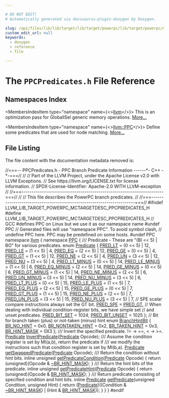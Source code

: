 ```yaml
---

# DO NOT EDIT!
# Automatically generated via docusaurus-plugin-doxygen by Doxygen.

slug: /api/files/lib/lib/target/lib/target/powerpc/lib/target/powerpc/mctargetdesc/ppcpredicates-h
custom_edit_url: null
keywords:
  - doxygen
  - reference
  - file

---
```





# The `PPCPredicates.h` File Reference

<DoxygenPage pluginConfig={pluginConfig}>



## Namespaces Index

<MembersIndex>

<MembersIndexItem
  type="namespace"
  name={<><a href="/docs/api/namespaces/llvm">llvm</a></>}>
This is an optimization pass for GlobalISel generic memory operations. <a href="/docs/api/namespaces/llvm/#details">More...</a>
</MembersIndexItem>

<MembersIndexItem
  type="namespace"
  name={<><a href="/docs/api/namespaces/llvm/ppc">llvm::PPC</a></>}>
Define some predicates that are used for node matching. <a href="/docs/api/namespaces/llvm/ppc/#details">More...</a>
</MembersIndexItem>

</MembersIndex>


## File Listing

The file content with the documentation metadata removed is:

<ProgramListing>

<Link id="l00001" /><CodeLine lineNumber="1"><Highlight kind="comment">//===-- PPCPredicates.h - PPC Branch Predicate Information ------&#42;- C++ -&#42;-===//</Highlight><Highlight kind="normal"></Highlight></CodeLine>
<Link id="l00002" /><CodeLine lineNumber="2"><Highlight kind="normal"></Highlight><Highlight kind="comment">//</Highlight><Highlight kind="normal"></Highlight></CodeLine>
<Link id="l00003" /><CodeLine lineNumber="3"><Highlight kind="normal"></Highlight><Highlight kind="comment">// Part of the LLVM Project, under the Apache License v2.0 with LLVM Exceptions.</Highlight><Highlight kind="normal"></Highlight></CodeLine>
<Link id="l00004" /><CodeLine lineNumber="4"><Highlight kind="normal"></Highlight><Highlight kind="comment">// See https://llvm.org/LICENSE.txt for license information.</Highlight><Highlight kind="normal"></Highlight></CodeLine>
<Link id="l00005" /><CodeLine lineNumber="5"><Highlight kind="normal"></Highlight><Highlight kind="comment">// SPDX-License-Identifier: Apache-2.0 WITH LLVM-exception</Highlight><Highlight kind="normal"></Highlight></CodeLine>
<Link id="l00006" /><CodeLine lineNumber="6"><Highlight kind="normal"></Highlight><Highlight kind="comment">//</Highlight><Highlight kind="normal"></Highlight></CodeLine>
<Link id="l00007" /><CodeLine lineNumber="7"><Highlight kind="normal"></Highlight><Highlight kind="comment">//===----------------------------------------------------------------------===//</Highlight><Highlight kind="normal"></Highlight></CodeLine>
<Link id="l00008" /><CodeLine lineNumber="8"><Highlight kind="normal"></Highlight><Highlight kind="comment">//</Highlight><Highlight kind="normal"></Highlight></CodeLine>
<Link id="l00009" /><CodeLine lineNumber="9"><Highlight kind="normal"></Highlight><Highlight kind="comment">// This file describes the PowerPC branch predicates.</Highlight><Highlight kind="normal"></Highlight></CodeLine>
<Link id="l00010" /><CodeLine lineNumber="10"><Highlight kind="normal"></Highlight><Highlight kind="comment">//</Highlight><Highlight kind="normal"></Highlight></CodeLine>
<Link id="l00011" /><CodeLine lineNumber="11"><Highlight kind="normal"></Highlight><Highlight kind="comment">//===----------------------------------------------------------------------===//</Highlight><Highlight kind="normal"></Highlight></CodeLine>
<Link id="l00012" /><CodeLine lineNumber="12"><Highlight kind="normal"></Highlight></CodeLine>
<Link id="l00013" /><CodeLine lineNumber="13"><Highlight kind="normal"></Highlight><Highlight kind="preprocessor">#ifndef LLVM&#95;LIB&#95;TARGET&#95;POWERPC&#95;MCTARGETDESC&#95;PPCPREDICATES&#95;H</Highlight><Highlight kind="normal"></Highlight></CodeLine>
<Link id="l00014" /><CodeLine lineNumber="14"><Highlight kind="normal"></Highlight><Highlight kind="preprocessor">#define LLVM&#95;LIB&#95;TARGET&#95;POWERPC&#95;MCTARGETDESC&#95;PPCPREDICATES&#95;H</Highlight><Highlight kind="normal"></Highlight></CodeLine>
<Link id="l00015" /><CodeLine lineNumber="15"><Highlight kind="normal"></Highlight></CodeLine>
<Link id="l00016" /><CodeLine lineNumber="16"><Highlight kind="normal"></Highlight><Highlight kind="comment">// GCC #defines PPC on Linux but we use it as our namespace name</Highlight><Highlight kind="normal"></Highlight></CodeLine>
<Link id="l00017" /><CodeLine lineNumber="17"><Highlight kind="normal"></Highlight><Highlight kind="preprocessor">#undef PPC</Highlight><Highlight kind="normal"></Highlight></CodeLine>
<Link id="l00018" /><CodeLine lineNumber="18"><Highlight kind="normal"></Highlight></CodeLine>
<Link id="l00019" /><CodeLine lineNumber="19"><Highlight kind="normal"></Highlight><Highlight kind="comment">// Generated files will use &quot;namespace PPC&quot;. To avoid symbol clash,</Highlight><Highlight kind="normal"></Highlight></CodeLine>
<Link id="l00020" /><CodeLine lineNumber="20"><Highlight kind="normal"></Highlight><Highlight kind="comment">// undefine PPC here. PPC may be predefined on some hosts.</Highlight><Highlight kind="normal"></Highlight></CodeLine>
<Link id="l00021" /><CodeLine lineNumber="21"><Highlight kind="normal"></Highlight><Highlight kind="preprocessor">#undef PPC</Highlight><Highlight kind="normal"></Highlight></CodeLine>
<Link id="l00022" /><CodeLine lineNumber="22"><Highlight kind="normal"></Highlight></CodeLine>
<Link id="l00023" /><CodeLine lineNumber="23"><Highlight kind="normal"></Highlight><Highlight kind="keyword">namespace </Highlight><Highlight kind="normal"><a href="/docs/api/namespaces/llvm">llvm</a> &#123;</Highlight></CodeLine>
<Link id="l00024" /><CodeLine lineNumber="24"><Highlight kind="normal"></Highlight><Highlight kind="keyword">namespace </Highlight><Highlight kind="normal"><a href="/docs/api/namespaces/llvm/ppc">PPC</a> &#123;</Highlight><Highlight kind="comment"></Highlight></CodeLine>
<Link id="l00025" /><CodeLine lineNumber="25"><Highlight kind="comment">  /// Predicate - These are &quot;(BI &lt;&lt; 5) | BO&quot;  for various predicates.</Highlight><Highlight kind="normal"></Highlight></CodeLine>
<Link id="l00026" /><CodeLine lineNumber="26" lineLink="/docs/api/namespaces/llvm/ppc/#a14028f7fe73a11dabc6583510cc0a355"><Highlight kind="normal">  </Highlight><Highlight kind="keyword">enum</Highlight><Highlight kind="normal"> <a href="/docs/api/namespaces/llvm/ppc/#a14028f7fe73a11dabc6583510cc0a355">Predicate</a> &#123;</Highlight></CodeLine>
<Link id="l00027" /><CodeLine lineNumber="27" lineLink="/docs/api/namespaces/llvm/ppc/#a14028f7fe73a11dabc6583510cc0a355a46cd6e935d7b9cc679d9cb0cf025ae91"><Highlight kind="normal">    <a href="/docs/api/namespaces/llvm/ppc/#a14028f7fe73a11dabc6583510cc0a355a46cd6e935d7b9cc679d9cb0cf025ae91">PRED&#95;LT</a>       = (0 &lt;&lt; 5) | 12,</Highlight></CodeLine>
<Link id="l00028" /><CodeLine lineNumber="28" lineLink="/docs/api/namespaces/llvm/ppc/#a14028f7fe73a11dabc6583510cc0a355ac89b6a30c033abb18a7e81f48b0e3593"><Highlight kind="normal">    <a href="/docs/api/namespaces/llvm/ppc/#a14028f7fe73a11dabc6583510cc0a355ac89b6a30c033abb18a7e81f48b0e3593">PRED&#95;LE</a>       = (1 &lt;&lt; 5) |  4,</Highlight></CodeLine>
<Link id="l00029" /><CodeLine lineNumber="29" lineLink="/docs/api/namespaces/llvm/ppc/#a14028f7fe73a11dabc6583510cc0a355a34be5288a1bb24e5120358395f7f0dc3"><Highlight kind="normal">    <a href="/docs/api/namespaces/llvm/ppc/#a14028f7fe73a11dabc6583510cc0a355a34be5288a1bb24e5120358395f7f0dc3">PRED&#95;EQ</a>       = (2 &lt;&lt; 5) | 12,</Highlight></CodeLine>
<Link id="l00030" /><CodeLine lineNumber="30" lineLink="/docs/api/namespaces/llvm/ppc/#a14028f7fe73a11dabc6583510cc0a355a44abec85091b571da2189ac4bd139095"><Highlight kind="normal">    <a href="/docs/api/namespaces/llvm/ppc/#a14028f7fe73a11dabc6583510cc0a355a44abec85091b571da2189ac4bd139095">PRED&#95;GE</a>       = (0 &lt;&lt; 5) |  4,</Highlight></CodeLine>
<Link id="l00031" /><CodeLine lineNumber="31" lineLink="/docs/api/namespaces/llvm/ppc/#a14028f7fe73a11dabc6583510cc0a355a8cd4d49277068c1eab8d4d7c4835b817"><Highlight kind="normal">    <a href="/docs/api/namespaces/llvm/ppc/#a14028f7fe73a11dabc6583510cc0a355a8cd4d49277068c1eab8d4d7c4835b817">PRED&#95;GT</a>       = (1 &lt;&lt; 5) | 12,</Highlight></CodeLine>
<Link id="l00032" /><CodeLine lineNumber="32" lineLink="/docs/api/namespaces/llvm/ppc/#a14028f7fe73a11dabc6583510cc0a355ad9add708b3d9680d64242cf06f448462"><Highlight kind="normal">    <a href="/docs/api/namespaces/llvm/ppc/#a14028f7fe73a11dabc6583510cc0a355ad9add708b3d9680d64242cf06f448462">PRED&#95;NE</a>       = (2 &lt;&lt; 5) |  4,</Highlight></CodeLine>
<Link id="l00033" /><CodeLine lineNumber="33" lineLink="/docs/api/namespaces/llvm/ppc/#a14028f7fe73a11dabc6583510cc0a355a89f893823745c8d91bb4d7d83e247cb6"><Highlight kind="normal">    <a href="/docs/api/namespaces/llvm/ppc/#a14028f7fe73a11dabc6583510cc0a355a89f893823745c8d91bb4d7d83e247cb6">PRED&#95;UN</a>       = (3 &lt;&lt; 5) | 12,</Highlight></CodeLine>
<Link id="l00034" /><CodeLine lineNumber="34" lineLink="/docs/api/namespaces/llvm/ppc/#a14028f7fe73a11dabc6583510cc0a355a94061699653bc6df4c3809c7a4d44ac9"><Highlight kind="normal">    <a href="/docs/api/namespaces/llvm/ppc/#a14028f7fe73a11dabc6583510cc0a355a94061699653bc6df4c3809c7a4d44ac9">PRED&#95;NU</a>       = (3 &lt;&lt; 5) |  4,</Highlight></CodeLine>
<Link id="l00035" /><CodeLine lineNumber="35" lineLink="/docs/api/namespaces/llvm/ppc/#a14028f7fe73a11dabc6583510cc0a355a33e681071c4ec83f4c4cc4855fc1ed1e"><Highlight kind="normal">    <a href="/docs/api/namespaces/llvm/ppc/#a14028f7fe73a11dabc6583510cc0a355a33e681071c4ec83f4c4cc4855fc1ed1e">PRED&#95;LT&#95;MINUS</a> = (0 &lt;&lt; 5) | 14,</Highlight></CodeLine>
<Link id="l00036" /><CodeLine lineNumber="36" lineLink="/docs/api/namespaces/llvm/ppc/#a14028f7fe73a11dabc6583510cc0a355aa55740b85ae5278b5e206d20eeef303a"><Highlight kind="normal">    <a href="/docs/api/namespaces/llvm/ppc/#a14028f7fe73a11dabc6583510cc0a355aa55740b85ae5278b5e206d20eeef303a">PRED&#95;LE&#95;MINUS</a> = (1 &lt;&lt; 5) |  6,</Highlight></CodeLine>
<Link id="l00037" /><CodeLine lineNumber="37" lineLink="/docs/api/namespaces/llvm/ppc/#a14028f7fe73a11dabc6583510cc0a355ada22e0b2b224aa2dc5e2266546424f39"><Highlight kind="normal">    <a href="/docs/api/namespaces/llvm/ppc/#a14028f7fe73a11dabc6583510cc0a355ada22e0b2b224aa2dc5e2266546424f39">PRED&#95;EQ&#95;MINUS</a> = (2 &lt;&lt; 5) | 14,</Highlight></CodeLine>
<Link id="l00038" /><CodeLine lineNumber="38" lineLink="/docs/api/namespaces/llvm/ppc/#a14028f7fe73a11dabc6583510cc0a355aa0cb1db9aa5842fc89b7590d4a78d22a"><Highlight kind="normal">    <a href="/docs/api/namespaces/llvm/ppc/#a14028f7fe73a11dabc6583510cc0a355aa0cb1db9aa5842fc89b7590d4a78d22a">PRED&#95;GE&#95;MINUS</a> = (0 &lt;&lt; 5) |  6,</Highlight></CodeLine>
<Link id="l00039" /><CodeLine lineNumber="39" lineLink="/docs/api/namespaces/llvm/ppc/#a14028f7fe73a11dabc6583510cc0a355ab4bb503de9d2ddcb886c924fbcdc9042"><Highlight kind="normal">    <a href="/docs/api/namespaces/llvm/ppc/#a14028f7fe73a11dabc6583510cc0a355ab4bb503de9d2ddcb886c924fbcdc9042">PRED&#95;GT&#95;MINUS</a> = (1 &lt;&lt; 5) | 14,</Highlight></CodeLine>
<Link id="l00040" /><CodeLine lineNumber="40" lineLink="/docs/api/namespaces/llvm/ppc/#a14028f7fe73a11dabc6583510cc0a355aaefab7058909f2616746f6d8244a118e"><Highlight kind="normal">    <a href="/docs/api/namespaces/llvm/ppc/#a14028f7fe73a11dabc6583510cc0a355aaefab7058909f2616746f6d8244a118e">PRED&#95;NE&#95;MINUS</a> = (2 &lt;&lt; 5) |  6,</Highlight></CodeLine>
<Link id="l00041" /><CodeLine lineNumber="41" lineLink="/docs/api/namespaces/llvm/ppc/#a14028f7fe73a11dabc6583510cc0a355a76dfc226a98ea8caf3c545fa54889b19"><Highlight kind="normal">    <a href="/docs/api/namespaces/llvm/ppc/#a14028f7fe73a11dabc6583510cc0a355a76dfc226a98ea8caf3c545fa54889b19">PRED&#95;UN&#95;MINUS</a> = (3 &lt;&lt; 5) | 14,</Highlight></CodeLine>
<Link id="l00042" /><CodeLine lineNumber="42" lineLink="/docs/api/namespaces/llvm/ppc/#a14028f7fe73a11dabc6583510cc0a355ac95bcf15367e2c983dc09a5f6dba10f9"><Highlight kind="normal">    <a href="/docs/api/namespaces/llvm/ppc/#a14028f7fe73a11dabc6583510cc0a355ac95bcf15367e2c983dc09a5f6dba10f9">PRED&#95;NU&#95;MINUS</a> = (3 &lt;&lt; 5) |  6,</Highlight></CodeLine>
<Link id="l00043" /><CodeLine lineNumber="43" lineLink="/docs/api/namespaces/llvm/ppc/#a14028f7fe73a11dabc6583510cc0a355a5f3291fa021498b6f788f19bf4880b39"><Highlight kind="normal">    <a href="/docs/api/namespaces/llvm/ppc/#a14028f7fe73a11dabc6583510cc0a355a5f3291fa021498b6f788f19bf4880b39">PRED&#95;LT&#95;PLUS</a>  = (0 &lt;&lt; 5) | 15,</Highlight></CodeLine>
<Link id="l00044" /><CodeLine lineNumber="44" lineLink="/docs/api/namespaces/llvm/ppc/#a14028f7fe73a11dabc6583510cc0a355a46b241a630995742d2839a44af358923"><Highlight kind="normal">    <a href="/docs/api/namespaces/llvm/ppc/#a14028f7fe73a11dabc6583510cc0a355a46b241a630995742d2839a44af358923">PRED&#95;LE&#95;PLUS</a>  = (1 &lt;&lt; 5) |  7,</Highlight></CodeLine>
<Link id="l00045" /><CodeLine lineNumber="45" lineLink="/docs/api/namespaces/llvm/ppc/#a14028f7fe73a11dabc6583510cc0a355ae9f2ac70e132d4184268f6ae4d0ffcf6"><Highlight kind="normal">    <a href="/docs/api/namespaces/llvm/ppc/#a14028f7fe73a11dabc6583510cc0a355ae9f2ac70e132d4184268f6ae4d0ffcf6">PRED&#95;EQ&#95;PLUS</a>  = (2 &lt;&lt; 5) | 15,</Highlight></CodeLine>
<Link id="l00046" /><CodeLine lineNumber="46" lineLink="/docs/api/namespaces/llvm/ppc/#a14028f7fe73a11dabc6583510cc0a355a2b0d1201213c898ccbbc475b86c296aa"><Highlight kind="normal">    <a href="/docs/api/namespaces/llvm/ppc/#a14028f7fe73a11dabc6583510cc0a355a2b0d1201213c898ccbbc475b86c296aa">PRED&#95;GE&#95;PLUS</a>  = (0 &lt;&lt; 5) |  7,</Highlight></CodeLine>
<Link id="l00047" /><CodeLine lineNumber="47" lineLink="/docs/api/namespaces/llvm/ppc/#a14028f7fe73a11dabc6583510cc0a355a8a796e02eaa344b39a352e03938f0680"><Highlight kind="normal">    <a href="/docs/api/namespaces/llvm/ppc/#a14028f7fe73a11dabc6583510cc0a355a8a796e02eaa344b39a352e03938f0680">PRED&#95;GT&#95;PLUS</a>  = (1 &lt;&lt; 5) | 15,</Highlight></CodeLine>
<Link id="l00048" /><CodeLine lineNumber="48" lineLink="/docs/api/namespaces/llvm/ppc/#a14028f7fe73a11dabc6583510cc0a355a7141f86ec6aca10eb4cf8329a20149dc"><Highlight kind="normal">    <a href="/docs/api/namespaces/llvm/ppc/#a14028f7fe73a11dabc6583510cc0a355a7141f86ec6aca10eb4cf8329a20149dc">PRED&#95;NE&#95;PLUS</a>  = (2 &lt;&lt; 5) |  7,</Highlight></CodeLine>
<Link id="l00049" /><CodeLine lineNumber="49" lineLink="/docs/api/namespaces/llvm/ppc/#a14028f7fe73a11dabc6583510cc0a355a7023259b1bc446d1de0f1565deb639c0"><Highlight kind="normal">    <a href="/docs/api/namespaces/llvm/ppc/#a14028f7fe73a11dabc6583510cc0a355a7023259b1bc446d1de0f1565deb639c0">PRED&#95;UN&#95;PLUS</a>  = (3 &lt;&lt; 5) | 15,</Highlight></CodeLine>
<Link id="l00050" /><CodeLine lineNumber="50" lineLink="/docs/api/namespaces/llvm/ppc/#a14028f7fe73a11dabc6583510cc0a355a9867ee23974bb896c049dc26a8b436b2"><Highlight kind="normal">    <a href="/docs/api/namespaces/llvm/ppc/#a14028f7fe73a11dabc6583510cc0a355a9867ee23974bb896c049dc26a8b436b2">PRED&#95;NU&#95;PLUS</a>  = (3 &lt;&lt; 5) |  7,</Highlight></CodeLine>
<Link id="l00051" /><CodeLine lineNumber="51"><Highlight kind="normal"></Highlight></CodeLine>
<Link id="l00052" /><CodeLine lineNumber="52"><Highlight kind="normal">    </Highlight><Highlight kind="comment">// SPE scalar compare instructions always set the GT bit.</Highlight><Highlight kind="normal"></Highlight></CodeLine>
<Link id="l00053" /><CodeLine lineNumber="53" lineLink="/docs/api/namespaces/llvm/ppc/#a14028f7fe73a11dabc6583510cc0a355adb5e703d16f88714345db07c7853a84a"><Highlight kind="normal">    <a href="/docs/api/namespaces/llvm/ppc/#a14028f7fe73a11dabc6583510cc0a355adb5e703d16f88714345db07c7853a84a">PRED&#95;SPE</a>      = <a href="/docs/api/namespaces/llvm/ppc/#a14028f7fe73a11dabc6583510cc0a355a8cd4d49277068c1eab8d4d7c4835b817">PRED&#95;GT</a>,</Highlight></CodeLine>
<Link id="l00054" /><CodeLine lineNumber="54"><Highlight kind="normal"></Highlight></CodeLine>
<Link id="l00055" /><CodeLine lineNumber="55"><Highlight kind="normal">    </Highlight><Highlight kind="comment">// When dealing with individual condition-register bits, we have simple set</Highlight><Highlight kind="normal"></Highlight></CodeLine>
<Link id="l00056" /><CodeLine lineNumber="56"><Highlight kind="normal">    </Highlight><Highlight kind="comment">// and unset predicates.</Highlight><Highlight kind="normal"></Highlight></CodeLine>
<Link id="l00057" /><CodeLine lineNumber="57" lineLink="/docs/api/namespaces/llvm/ppc/#a14028f7fe73a11dabc6583510cc0a355a3382a0bee0f471ebce5e57f6cbdc91d6"><Highlight kind="normal">    <a href="/docs/api/namespaces/llvm/ppc/#a14028f7fe73a11dabc6583510cc0a355a3382a0bee0f471ebce5e57f6cbdc91d6">PRED&#95;BIT&#95;SET</a> =   1024,</Highlight></CodeLine>
<Link id="l00058" /><CodeLine lineNumber="58" lineLink="/docs/api/namespaces/llvm/ppc/#a14028f7fe73a11dabc6583510cc0a355aa3aa5d66d33f7c07c2932141ad4c4b67"><Highlight kind="normal">    <a href="/docs/api/namespaces/llvm/ppc/#a14028f7fe73a11dabc6583510cc0a355aa3aa5d66d33f7c07c2932141ad4c4b67">PRED&#95;BIT&#95;UNSET</a> = 1025</Highlight></CodeLine>
<Link id="l00059" /><CodeLine lineNumber="59"><Highlight kind="normal">  &#125;;</Highlight></CodeLine>
<Link id="l00060" /><CodeLine lineNumber="60"><Highlight kind="normal"></Highlight></CodeLine>
<Link id="l00061" /><CodeLine lineNumber="61"><Highlight kind="normal">  </Highlight><Highlight kind="comment">// Bit for branch taken (plus) or not-taken (minus) hint</Highlight><Highlight kind="normal"></Highlight></CodeLine>
<Link id="l00062" /><CodeLine lineNumber="62" lineLink="/docs/api/namespaces/llvm/ppc/#a8144d2e1978b3e3a226233c0b93b92f4"><Highlight kind="normal">  </Highlight><Highlight kind="keyword">enum</Highlight><Highlight kind="normal"> <a href="/docs/api/namespaces/llvm/ppc/#a8144d2e1978b3e3a226233c0b93b92f4">BranchHintBit</a> &#123;</Highlight></CodeLine>
<Link id="l00063" /><CodeLine lineNumber="63" lineLink="/docs/api/namespaces/llvm/ppc/#a8144d2e1978b3e3a226233c0b93b92f4ac7dfdcda0d275c86f35bf9ad77cd8cb0"><Highlight kind="normal">    <a href="/docs/api/namespaces/llvm/ppc/#a8144d2e1978b3e3a226233c0b93b92f4ac7dfdcda0d275c86f35bf9ad77cd8cb0">BR&#95;NO&#95;HINT</a>       = 0x0,</Highlight></CodeLine>
<Link id="l00064" /><CodeLine lineNumber="64" lineLink="/docs/api/namespaces/llvm/ppc/#a8144d2e1978b3e3a226233c0b93b92f4a23b3b31d33f39cc6e7ed25eb61fe1991"><Highlight kind="normal">    <a href="/docs/api/namespaces/llvm/ppc/#a8144d2e1978b3e3a226233c0b93b92f4a23b3b31d33f39cc6e7ed25eb61fe1991">BR&#95;NONTAKEN&#95;HINT</a> = 0x2,</Highlight></CodeLine>
<Link id="l00065" /><CodeLine lineNumber="65" lineLink="/docs/api/namespaces/llvm/ppc/#a8144d2e1978b3e3a226233c0b93b92f4af4e0cd42db406ff2bf838a277e07dcf7"><Highlight kind="normal">    <a href="/docs/api/namespaces/llvm/ppc/#a8144d2e1978b3e3a226233c0b93b92f4af4e0cd42db406ff2bf838a277e07dcf7">BR&#95;TAKEN&#95;HINT</a>    = 0x3,</Highlight></CodeLine>
<Link id="l00066" /><CodeLine lineNumber="66" lineLink="/docs/api/namespaces/llvm/ppc/#a8144d2e1978b3e3a226233c0b93b92f4a5df95ff204e7992373cbe6b8ab6b1e79"><Highlight kind="normal">    <a href="/docs/api/namespaces/llvm/ppc/#a8144d2e1978b3e3a226233c0b93b92f4a5df95ff204e7992373cbe6b8ab6b1e79">BR&#95;HINT&#95;MASK</a>     = 0X3</Highlight></CodeLine>
<Link id="l00067" /><CodeLine lineNumber="67"><Highlight kind="normal">  &#125;;</Highlight></CodeLine>
<Link id="l00068" /><CodeLine lineNumber="68"><Highlight kind="normal"></Highlight><Highlight kind="comment"></Highlight></CodeLine>
<Link id="l00069" /><CodeLine lineNumber="69"><Highlight kind="comment">  /// Invert the specified predicate.  != -&gt; ==, &lt; -&gt; &gt;=.</Highlight><Highlight kind="normal"></Highlight></CodeLine>
<Link id="l00070" /><CodeLine lineNumber="70" lineLink="/docs/api/namespaces/llvm/ppc/#a975319b2f772b89387ffea1b1ba1f049"><Highlight kind="normal">  <a href="/docs/api/namespaces/llvm/ppc/#a14028f7fe73a11dabc6583510cc0a355">Predicate</a> <a href="/docs/api/namespaces/llvm/ppc/#a975319b2f772b89387ffea1b1ba1f049">InvertPredicate</a>(<a href="/docs/api/namespaces/llvm/ppc/#a14028f7fe73a11dabc6583510cc0a355">Predicate</a> Opcode);</Highlight></CodeLine>
<Link id="l00071" /><CodeLine lineNumber="71"><Highlight kind="normal"></Highlight><Highlight kind="comment"></Highlight></CodeLine>
<Link id="l00072" /><CodeLine lineNumber="72"><Highlight kind="comment">  /// Assume the condition register is set by MI(a,b), return the predicate if</Highlight></CodeLine>
<Link id="l00073" /><CodeLine lineNumber="73"><Highlight kind="comment">  /// we modify the instructions such that condition register is set by MI(b,a).</Highlight><Highlight kind="normal"></Highlight></CodeLine>
<Link id="l00074" /><CodeLine lineNumber="74" lineLink="/docs/api/namespaces/llvm/ppc/#a12c2165ec169065a665bc3a9fcacea89"><Highlight kind="normal">  <a href="/docs/api/namespaces/llvm/ppc/#a14028f7fe73a11dabc6583510cc0a355">Predicate</a> <a href="/docs/api/namespaces/llvm/ppc/#a12c2165ec169065a665bc3a9fcacea89">getSwappedPredicate</a>(<a href="/docs/api/namespaces/llvm/ppc/#a14028f7fe73a11dabc6583510cc0a355">Predicate</a> Opcode);</Highlight></CodeLine>
<Link id="l00075" /><CodeLine lineNumber="75"><Highlight kind="normal"></Highlight><Highlight kind="comment"></Highlight></CodeLine>
<Link id="l00076" /><CodeLine lineNumber="76"><Highlight kind="comment">  /// Return the condition without hint bits.</Highlight><Highlight kind="normal"></Highlight></CodeLine>
<Link id="l00077" /><CodeLine lineNumber="77" lineLink="/docs/api/namespaces/llvm/ppc/#a2624042e885fc1d665e8fc01a0ab390b"><Highlight kind="normal">  </Highlight><Highlight kind="keyword">inline</Highlight><Highlight kind="normal"> </Highlight><Highlight kind="keywordtype">unsigned</Highlight><Highlight kind="normal"> <a href="/docs/api/namespaces/llvm/ppc/#a2624042e885fc1d665e8fc01a0ab390b">getPredicateCondition</a>(<a href="/docs/api/namespaces/llvm/ppc/#a14028f7fe73a11dabc6583510cc0a355">Predicate</a> Opcode) &#123;</Highlight></CodeLine>
<Link id="l00078" /><CodeLine lineNumber="78"><Highlight kind="normal">    </Highlight><Highlight kind="keywordflow">return</Highlight><Highlight kind="normal"> (</Highlight><Highlight kind="keywordtype">unsigned</Highlight><Highlight kind="normal">)(Opcode &amp; <a href="/docs/api/namespaces/llvm/ppc/#a8144d2e1978b3e3a226233c0b93b92f4a5df95ff204e7992373cbe6b8ab6b1e79">~BR&#95;HINT&#95;MASK</a>);</Highlight></CodeLine>
<Link id="l00079" /><CodeLine lineNumber="79"><Highlight kind="normal">  &#125;</Highlight></CodeLine>
<Link id="l00080" /><CodeLine lineNumber="80"><Highlight kind="normal"></Highlight><Highlight kind="comment"></Highlight></CodeLine>
<Link id="l00081" /><CodeLine lineNumber="81"><Highlight kind="comment">  /// Return the hint bits of the predicate.</Highlight><Highlight kind="normal"></Highlight></CodeLine>
<Link id="l00082" /><CodeLine lineNumber="82" lineLink="/docs/api/namespaces/llvm/ppc/#a5f7348f565ebb68dc08979b2808300c5"><Highlight kind="normal">  </Highlight><Highlight kind="keyword">inline</Highlight><Highlight kind="normal"> </Highlight><Highlight kind="keywordtype">unsigned</Highlight><Highlight kind="normal"> <a href="/docs/api/namespaces/llvm/ppc/#a5f7348f565ebb68dc08979b2808300c5">getPredicateHint</a>(<a href="/docs/api/namespaces/llvm/ppc/#a14028f7fe73a11dabc6583510cc0a355">Predicate</a> Opcode) &#123;</Highlight></CodeLine>
<Link id="l00083" /><CodeLine lineNumber="83"><Highlight kind="normal">    </Highlight><Highlight kind="keywordflow">return</Highlight><Highlight kind="normal"> (</Highlight><Highlight kind="keywordtype">unsigned</Highlight><Highlight kind="normal">)(Opcode &amp; <a href="/docs/api/namespaces/llvm/ppc/#a8144d2e1978b3e3a226233c0b93b92f4a5df95ff204e7992373cbe6b8ab6b1e79">BR&#95;HINT&#95;MASK</a>);</Highlight></CodeLine>
<Link id="l00084" /><CodeLine lineNumber="84"><Highlight kind="normal">  &#125;</Highlight></CodeLine>
<Link id="l00085" /><CodeLine lineNumber="85"><Highlight kind="normal"></Highlight><Highlight kind="comment"></Highlight></CodeLine>
<Link id="l00086" /><CodeLine lineNumber="86"><Highlight kind="comment">  /// Return predicate consisting of specified condition and hint bits.</Highlight><Highlight kind="normal"></Highlight></CodeLine>
<Link id="l00087" /><CodeLine lineNumber="87" lineLink="/docs/api/namespaces/llvm/ppc/#a40c2294c9ecba721df7f29aaf05157d8"><Highlight kind="normal">  </Highlight><Highlight kind="keyword">inline</Highlight><Highlight kind="normal"> <a href="/docs/api/namespaces/llvm/ppc/#a14028f7fe73a11dabc6583510cc0a355">Predicate</a> <a href="/docs/api/namespaces/llvm/ppc/#a40c2294c9ecba721df7f29aaf05157d8">getPredicate</a>(</Highlight><Highlight kind="keywordtype">unsigned</Highlight><Highlight kind="normal"> Condition, </Highlight><Highlight kind="keywordtype">unsigned</Highlight><Highlight kind="normal"> Hint) &#123;</Highlight></CodeLine>
<Link id="l00088" /><CodeLine lineNumber="88"><Highlight kind="normal">    </Highlight><Highlight kind="keywordflow">return</Highlight><Highlight kind="normal"> (<a href="/docs/api/namespaces/llvm/ppc/#a14028f7fe73a11dabc6583510cc0a355">Predicate</a>)((Condition &amp; <a href="/docs/api/namespaces/llvm/ppc/#a8144d2e1978b3e3a226233c0b93b92f4a5df95ff204e7992373cbe6b8ab6b1e79">~BR&#95;HINT&#95;MASK</a>) |</Highlight></CodeLine>
<Link id="l00089" /><CodeLine lineNumber="89"><Highlight kind="normal">                       (Hint &amp; <a href="/docs/api/namespaces/llvm/ppc/#a8144d2e1978b3e3a226233c0b93b92f4a5df95ff204e7992373cbe6b8ab6b1e79">BR&#95;HINT&#95;MASK</a>));</Highlight></CodeLine>
<Link id="l00090" /><CodeLine lineNumber="90"><Highlight kind="normal">  &#125;</Highlight></CodeLine>
<Link id="l00091" /><CodeLine lineNumber="91"><Highlight kind="normal">&#125;</Highlight></CodeLine>
<Link id="l00092" /><CodeLine lineNumber="92"><Highlight kind="normal">&#125;</Highlight></CodeLine>
<Link id="l00093" /><CodeLine lineNumber="93"><Highlight kind="normal"></Highlight></CodeLine>
<Link id="l00094" /><CodeLine lineNumber="94"><Highlight kind="normal"></Highlight><Highlight kind="preprocessor">#endif</Highlight></CodeLine>

</ProgramListing>


</DoxygenPage>
